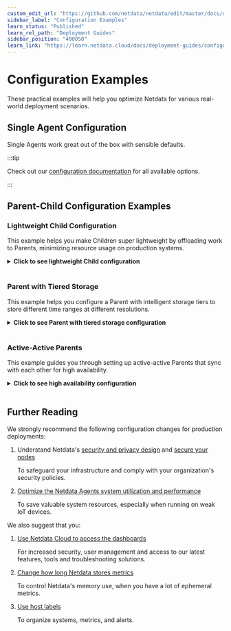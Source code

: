 ```yaml
---
custom_edit_url: "https://github.com/netdata/netdata/edit/master/docs/deployment-guides/deployment-strategies.md"
sidebar_label: "Configuration Examples"
learn_status: "Published"
learn_rel_path: "Deployment Guides"
sidebar_position: "400050"
learn_link: "https://learn.netdata.cloud/docs/deployment-guides/configuration-examples"
---
```


# Configuration Examples

These practical examples will help you optimize Netdata for various real-world deployment scenarios.

## Single Agent Configuration

Single Agents work great out of the box with sensible defaults.

:::tip

Check out our [configuration documentation](/docs/netdata-agent/configuration) for all available options.

:::

## Parent-Child Configuration Examples

### Lightweight Child Configuration

This example helps you make Children super lightweight by offloading work to Parents, minimizing resource usage on production systems.

<details>
<summary><strong>Click to see lightweight Child configuration</strong></summary><br/>

**Why minimize Child footprint?**
We don't recommend connecting Children to Cloud directly. This reduces the Netdata Agent footprint on your production systems, as some capabilities can be switched OFF for the Child and kept ON for the Parent.

**What this does:**

- Stores metrics in RAM only (zero disk I/O)
- Disables machine learning (Parent handles it)
- Disables alerts (Parent handles them)
- Keeps only 20 minutes of data locally
- Restricts dashboard to localhost only

Edit `netdata.conf` on the Child using the [edit-config](/docs/netdata-agent/configuration#locate-your-config-directory) script:

```ini
[db]
    # https://github.com/netdata/netdata/blob/master/src/database/README.md
    # none = no retention, ram = some retention in ram
    mode = ram
    # The retention in seconds.
    # This provides some tolerance to the time the child has to find a parent 
    # to transfer the data. For IoT, this can be lowered to 120.
    retention = 1200
    # The granularity of metrics, in seconds.
    # You may increase this to lower CPU resources.
    update every = 1
[ml]
    # Disable Machine Learning
    enabled = no
[health]
    # Disable Health Checks (Alerting)
    enabled = no
[web]
    # Disable remote access to the local dashboard
    bind to = localhost
[plugins]
    # Uncomment the following line to disable all external plugins on extreme IoT cases by default.
    # enable running new plugins = no
```

Edit `stream.conf` on the Child using the [edit-config](/docs/netdata-agent/configuration#locate-your-config-directory) script:

```ini
[stream]
    # Stream metrics to another Netdata
    enabled = yes
    # The IP and PORT of the parent
    destination = PARENT_IP_ADDRESS:19999
    # The shared API key, generated by uuidgen
    api key = API_KEY
```

**Perfect for:** IoT devices, containers, or any resource-constrained system.

</details><br/>

### Parent with Tiered Storage

This example helps you configure a Parent with intelligent storage tiers to store different time ranges at different resolutions.

<details>
<summary><strong>Click to see Parent with tiered storage configuration</strong></summary><br/>

This example provides configuration for multiple [tiers of metrics storage](/docs/netdata-agent/database#tiers), for 10 Children with about 2k metrics each.

**What this gives you:**

- 1-second resolution for 1 week (recent data at full detail)
- 1-minute resolution for 1 month (medium-term trends)
- 1-hour resolution for 1 year (long-term patterns)

**Resource requirements:**

- Disk space: 25GB total
- RAM usage: 3.5GB typical (2.5GB under memory pressure)

Edit `netdata.conf` on the Parent using the [edit-config](/docs/netdata-agent/configuration#locate-your-config-directory) script:

```ini
[db]
    mode = dbengine
    dbengine tier backfill = new
    storage tiers = 3
    dbengine page cache size = 1.4GiB

    # storage tier 0
    update every = 1
    dbengine tier 0 retention size = 12GiB

    # storage tier 1
    dbengine tier 1 update every iterations = 60
    dbengine tier 1 retention size = 4GiB

    # storage tier 2
    dbengine tier 2 update every iterations = 60
    dbengine tier 2 retention size = 2GiB
[ml]
    # Enabled by default
    # enabled = yes
[health]
    # Enabled by default
    # enabled = yes
[web]
    # Enabled by default
    # bind to = *
```

Edit `stream.conf` on the Parent using the [edit-config](/docs/netdata-agent/configuration#locate-your-config-directory) script:

```ini
[API_KEY]
    # Accept metrics streaming from other Agents with the specified API key
    enabled = yes
```

**Perfect for:** Central monitoring servers with enough storage for historical data.

</details><br/>

### Active-Active Parents

This example guides you through setting up active-active Parents that sync with each other for high availability.

<details>
<summary><strong>Click to see high availability configuration</strong></summary><br/>

:::info

- To set up active-active streaming between Parent 1 and Parent 2, Parent 1 needs to be instructed to stream data to Parent 2 and Parent 2 to stream data to Parent 1.

- The Child Agents need to be configured with the addresses of both Parent Agents. An Agent will only connect to one Parent at a time, falling back to the next upon failure.

:::

**Parent 1 stream.conf:**

```ini
[stream]
    # Stream metrics to another Netdata
    enabled = yes
    # The IP and PORT of Parent 2
    destination = PARENT_2_IP_ADDRESS:19999
    # This is the API key for the outgoing connection to Parent 2
    api key = API_KEY
[API_KEY]
    # Accept metrics streams from Parent 2 and Child Agents
    enabled = yes
```

**Parent 2 stream.conf:**

```ini
[stream]
    # Stream metrics to another Netdata
    enabled = yes
    # The IP and PORT of Parent 1
    destination = PARENT_1_IP_ADDRESS:19999
    api key = API_KEY
[API_KEY]
    # Accept metrics streams from Parent 1 and Child Agents
    enabled = yes
```

**Children stream.conf:**

```ini
[stream]
    # Stream metrics to another Netdata
    enabled = yes
    # The IP and PORT of the parent
    destination = PARENT_1_IP_ADDRESS:19999 PARENT_2_IP_ADDRESS:19999
    # The shared API key, generated by uuidgen
    api key = API_KEY
```

</details><br/>

## Further Reading

We strongly recommend the following configuration changes for production deployments:

1. Understand Netdata's [security and privacy design](/docs/security-and-privacy-design) and [secure your nodes](/docs/netdata-agent/configuration/securing-agents)

   To safeguard your infrastructure and comply with your organization's security policies.

2. [Optimize the Netdata Agents system utilization and performance](/docs/netdata-agent/configuration/performance-optimization)

   To save valuable system resources, especially when running on weak IoT devices.

We also suggest that you:

1. [Use Netdata Cloud to access the dashboards](/docs/netdata-cloud)

   For increased security, user management and access to our latest features, tools and troubleshooting solutions.

2. [Change how long Netdata stores metrics](/docs/netdata-agent/configuration/database#tiers)

   To control Netdata's memory use, when you have a lot of ephemeral metrics.

3. [Use host labels](/docs/netdata-agent/configuration/organize-systems-metrics-and-alerts)

   To organize systems, metrics, and alerts.
